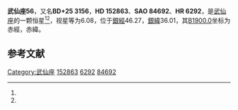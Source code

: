 {{Starbox begin
| name = 武仙座56
}}
{{Starbox observe
| epoch = [[J2000.0|J2000.0]]
| constell = [[武仙座|武仙座]]<ref name=SIMBAD>{{cite web
 | url=http://simbad.u-strasbg.fr/simbad/sim-id?Ident=HR+6292
 | title =Pulsating variable Star
 | publisher=Centre de Données astronomiques de Strasbourg
 | work=SIMBAD
 | accessdate=2012-07-13}}</ref><ref name=DATA>{{cite web
 | url=http://vizier.u-strasbg.fr/viz-bin/VizieR-5?-out.add=.&-source=5050&-corr=PK=HR&-out.max=9999&HR=6292
 | title =VizieR Detailed Page
 | accessdate=2012-07-13}}</ref>
| 星官 = 
| ra = {{RA|16|55|2.1}}<ref name=SIMBAD /><ref name=DATA />
| dec = {{DEC|+25|43|50}}<ref name=SIMBAD /><ref name=DATA />
| appmag_v = 6.08<ref name=SIMBAD /><ref name=DATA />
}}
{{Starbox character
| class = G5III<ref name=SIMBAD /><ref name=DATA />
| b-v = 0.92<ref name=SIMBAD /><ref name=DATA />
| u-b = 0.62<ref name=SIMBAD /><ref name=DATA />
| r-i = 0.48<ref name=SIMBAD /><ref name=DATA />
| variable = 
}}
{{Starbox astrometry
| radial_v = 0.62
| prop_mo_ra = 1
| parallax = 
| p_error = 
}}
{{Starbox catalog
| names =BD+25 3156，[[SAO星表|SAO]] 84692，[[HD星表|HD]] 152863，[[HR星表|HR]] 6292}}
{{Starbox reference |Simbad=HR+6292}}
{{Starbox end}}

'''武仙座56'''，又名'''BD+25 3156'''，'''HD 152863'''、'''SAO 84692'''、'''HR 6292'''，是[[武仙座|武仙座]]的一颗恒星<ref name=SIMBAD /><ref name=DATA />，视星等为6.08，位于[[銀道座標系|銀經]]46.27，[[銀道座標系|銀緯]]36.01，其[[B1900.0|B1900.0]]坐标为赤經{{RA|16|50|56.5}}，赤緯{{DEC|+25|36.01|30}}。

== 参考文献 ==
{{reflist}}

{{star-stub}}

{{武仙座恒星}}
[[Category:武仙座|Category:武仙座]]
[[Category:HD和HDE天體|152863]]
[[Category:HR天體|6292]]
[[Category:SAO天體|84692]]